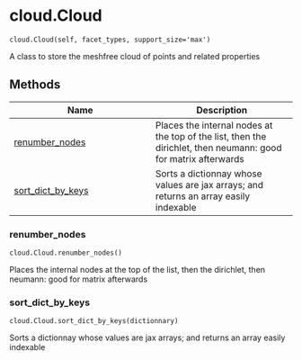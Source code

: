 # cloud.Cloud { #updec.cloud.Cloud }

`cloud.Cloud(self, facet_types, support_size='max')`

A class to store the meshfree cloud of points and related properties

## Methods

| Name | Description |
| --- | --- |
| [renumber_nodes](#updec.cloud.Cloud.renumber_nodes) | Places the internal nodes at the top of the list, then the dirichlet, then neumann: good for matrix afterwards |
| [sort_dict_by_keys](#updec.cloud.Cloud.sort_dict_by_keys) | Sorts a dictionnay whose values are jax arrays; and returns an array easily indexable |

### renumber_nodes { #updec.cloud.Cloud.renumber_nodes }

`cloud.Cloud.renumber_nodes()`

Places the internal nodes at the top of the list, then the dirichlet, then neumann: good for matrix afterwards

### sort_dict_by_keys { #updec.cloud.Cloud.sort_dict_by_keys }

`cloud.Cloud.sort_dict_by_keys(dictionnary)`

Sorts a dictionnay whose values are jax arrays; and returns an array easily indexable
